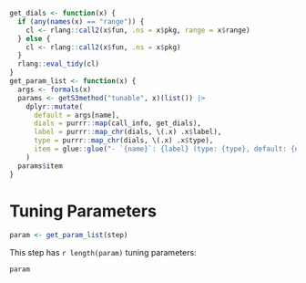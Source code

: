 ```r
get_dials <- function(x) {
  if (any(names(x) == "range")) {
    cl <- rlang::call2(x$fun, .ns = x$pkg, range = x$range)
  } else {
    cl <- rlang::call2(x$fun, .ns = x$pkg)
  }
  rlang::eval_tidy(cl)
}
get_param_list <- function(x) {
  args <- formals(x)
  params <- getS3method("tunable", x)(list()) |>
    dplyr::mutate(
      default = args[name],
      dials = purrr::map(call_info, get_dials),
      label = purrr::map_chr(dials, \(.x) .x$label),
      type = purrr::map_chr(dials, \(.x) .x$type),
      item = glue::glue("- `{name}`: {label} (type: {type}, default: {default})\n\n")
    )
  params$item
}
```

# Tuning Parameters

```r
param <- get_param_list(step)
```

This step has `r length(param)` tuning parameters:

```r
param
```
